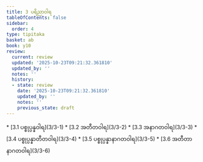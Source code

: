 ```yaml
---
title: 3 ပရိညာဝါရ
tableOfContents: false
sidebar:
  order: 4
type: tipitaka
basket: ab
book: y10
review:
  current: review
  updated: '2025-10-23T09:21:32.361810'
  updated_by: ''
  notes: ''
  history:
  - state: review
    date: '2025-10-23T09:21:32.361810'
    updated_by: ''
    notes: ''
    previous_state: draft
---
```



<ReviewStatus review={frontmatter.review} showDetails={true} />

<HypothesisAnnotation frontmatter={frontmatter} />

<DynamicBreadcrumb />



<TableOfContents book="y10" section="3">
* [3.1 ပစ္စုပ္ပန္နဝါရ](3/3-1)
* [3.2 အတီတဝါရ](3/3-2)
* [3.3 အနာဂတဝါရ](3/3-3)
* [3.4 ပစ္စုပ္ပန္နာတီတဝါရ](3/3-4)
* [3.5 ပစ္စုပ္ပန္နာနာဂတဝါရ](3/3-5)
* [3.6 အတီတာနာဂတဝါရ](3/3-6)
</TableOfContents>